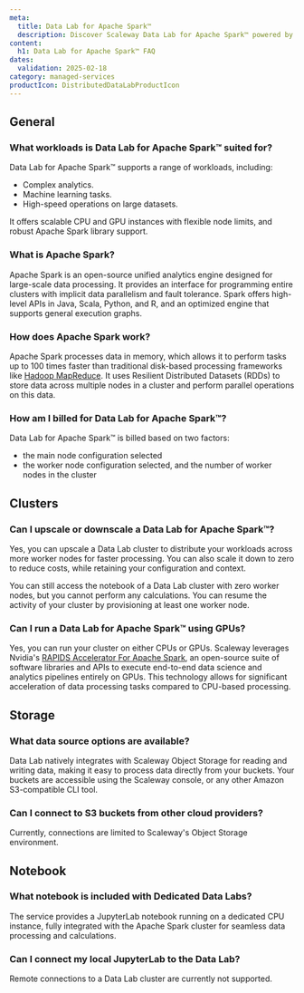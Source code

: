 ```yaml
---
meta:
  title: Data Lab for Apache Spark™
  description: Discover Scaleway Data Lab for Apache Spark™ powered by Apache Spark, and how to use it.
content:
  h1: Data Lab for Apache Spark™ FAQ
dates:
  validation: 2025-02-18
category: managed-services
productIcon: DistributedDataLabProductIcon
---
```


## General

### What workloads is Data Lab for Apache Spark™ suited for?

Data Lab for Apache Spark™ supports a range of workloads, including:

- Complex analytics.
- Machine learning tasks.
- High-speed operations on large datasets.

It offers scalable CPU and GPU instances with flexible node limits, and robust Apache Spark library support.

### What is Apache Spark?

Apache Spark is an open-source unified analytics engine designed for large-scale data processing. It provides an interface for programming entire clusters with implicit data parallelism and fault tolerance. Spark offers high-level APIs in Java, Scala, Python, and R, and an optimized engine that supports general execution graphs.

### How does Apache Spark work?

Apache Spark processes data in memory, which allows it to perform tasks up to 100 times faster than traditional disk-based processing frameworks like [Hadoop MapReduce](https://fr.wikipedia.org/wiki/MapReduce). It uses Resilient Distributed Datasets (RDDs) to store data across multiple nodes in a cluster and perform parallel operations on this data.

### How am I billed for Data Lab for Apache Spark™?

Data Lab for Apache Spark™ is billed based on two factors:
- the main node configuration selected
- the worker node configuration selected, and the number of worker nodes in the cluster

## Clusters

### Can I upscale or downscale a Data Lab for Apache Spark™?

Yes, you can upscale a Data Lab cluster to distribute your workloads across more worker nodes for faster processing. You can also scale it down to zero to reduce costs, while retaining your configuration and context.

You can still access the notebook of a Data Lab cluster with zero worker nodes, but you cannot perform any calculations. You can resume the activity of your cluster by provisioning at least one worker node.

### Can I run a Data Lab for Apache Spark™ using GPUs?

Yes, you can run your cluster on either CPUs or GPUs. Scaleway leverages Nvidia's [RAPIDS Accelerator For Apache Spark](https://www.nvidia.com/en-gb/deep-learning-ai/software/rapids/), an open-source suite of software libraries and APIs to execute end-to-end data science and analytics pipelines entirely on GPUs. This technology allows for significant acceleration of data processing tasks compared to CPU-based processing.

## Storage

### What data source options are available?

Data Lab natively integrates with Scaleway Object Storage for reading and writing data, making it easy to process data directly from your buckets. Your buckets are accessible using the Scaleway console, or any other Amazon S3-compatible CLI tool.

### Can I connect to S3 buckets from other cloud providers?

Currently, connections are limited to Scaleway's Object Storage environment.

## Notebook

### What notebook is included with Dedicated Data Labs?

The service provides a JupyterLab notebook running on a dedicated CPU instance, fully integrated with the Apache Spark cluster for seamless data processing and calculations.

### Can I connect my local JupyterLab to the Data Lab?

Remote connections to a Data Lab cluster are currently not supported.
